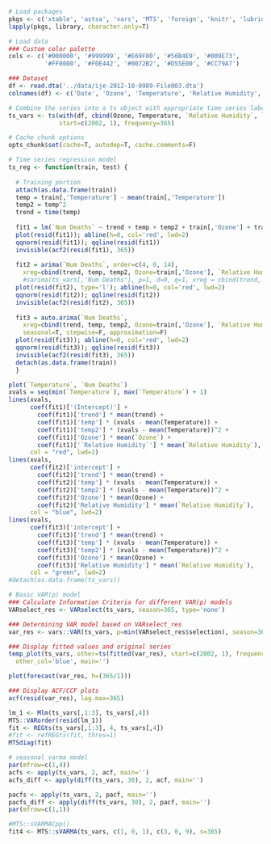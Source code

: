

```r
# Load packages
pkgs <- c('xtable', 'astsa', 'vars', 'MTS', 'foreign', 'knitr', 'lubridate')
lapply(pkgs, library, character.only=T)

# Load data
### Custom color palette
cols <- c('#000000', '#999999', '#E69F00', '#56B4E9', '#009E73',
          '#FF0000', '#F0E442', '#0072B2', '#D55E00', '#CC79A7')

### Dataset
df <- read.dta('../data/ije-2012-10-0989-File003.dta')
colnames(df) <- c('Date', 'Ozone', 'Temperature', 'Relative Humidity', 'Num Deaths')

# Combine the series into a ts object with appropriate time series labeling
ts_vars <- ts(with(df, cbind(Ozone, Temperature, `Relative Humidity`, `Num Deaths`)),
              start=c(2002, 1), frequency=365)

# Cache chunk options
opts_chunk$set(cache=T, autodep=T, cache.comments=F)
```

```r
# Time series regression model
ts_reg <- function(train, test) {
  
  # Training portion
  attach(as.data.frame(train))
  temp = train[,'Temperature'] - mean(train[,'Temperature'])
  temp2 = temp^2
  trend = time(temp)
  
  fit1 = lm(`Num Deaths` ~ trend + temp + temp2 + train[,'Ozone'] + train[,'Relative Humidity'])
  plot(resid(fit1)); abline(h=0, col='red', lwd=2)
  qqnorm(resid(fit1)); qqline(resid(fit1))
  invisible(acf2(resid(fit1), 365))
  
  fit2 = arima(`Num Deaths`, order=c(4, 0, 14), 
    xreg=cbind(trend, temp, temp2, Ozone=train[,'Ozone'], `Relative Humidity`=train[,'Relative Humidity']))
    #sarima(ts_vars[,'Num Deaths'], p=1, d=0, q=1, xreg = cbind(trend, temp, temp2, `Ozone, `Relative Humidity`))
  plot(resid(fit2), type='l'); abline(h=0, col='red', lwd=2)
  qqnorm(resid(fit2)); qqline(resid(fit2))
  invisible(acf2(resid(fit2), 365))
  
  fit3 = auto.arima(`Num Deaths`, 
    xreg=cbind(trend, temp, temp2, Ozone=train[,'Ozone'], `Relative Humidity`=train[,'Relative Humidity']),
    seasonal=T, stepwise=F, approximation=F)
  plot(resid(fit3)); abline(h=0, col='red', lwd=2)
  qqnorm(resid(fit3)); qqline(resid(fit3))
  invisible(acf2(resid(fit3), 365))
  detach(as.data.frame(train))
  }

plot(`Temperature`, `Num Deaths`)
xvals = seq(min(`Temperature`), max(`Temperature`) + 1)
lines(xvals, 
      coef(fit1)['(Intercept)'] + 
        coef(fit1)['trend'] * mean(trend) + 
        coef(fit1)['temp'] * (xvals - mean(Temperature)) + 
        coef(fit1)['temp2'] * (xvals - mean(Temperature))^2 + 
        coef(fit1)['Ozone'] * mean(`Ozone`) + 
        coef(fit1)['`Relative Humidity`'] * mean(`Relative Humidity`), 
      col = "red", lwd=2)
lines(xvals,
      coef(fit2)['intercept'] + 
        coef(fit2)['trend'] * mean(trend) + 
        coef(fit2)['temp'] * (xvals - mean(Temperature)) + 
        coef(fit2)['temp2'] * (xvals - mean(Temperature))^2 + 
        coef(fit2)['Ozone'] * mean(Ozone) + 
        coef(fit2)['Relative Humidity'] * mean(`Relative Humidity`), 
      col = "blue", lwd=2)
lines(xvals,
      coef(fit3)['intercept'] + 
        coef(fit3)['trend'] * mean(trend) + 
        coef(fit3)['temp'] * (xvals - mean(Temperature)) + 
        coef(fit3)['temp2'] * (xvals - mean(Temperature))^2 + 
        coef(fit3)['Ozone'] * mean(Ozone) + 
        coef(fit3)['Relative Humidity'] * mean(`Relative Humidity`), 
      col = "green", lwd=2)
#detach(as.data.frame(ts_vars))
```

```r
# Basic VAR(p) model
### Calculate Information Criteria for different VAR(p) models
VARselect_res <- VARselect(ts_vars, season=365, type='none')

### Determining VAR model based on VARselect_res
var_res <- vars::VAR(ts_vars, p=min(VARselect_res$selection), season=365, type='none')

### Display fitted values and original series
temp_plot(ts_vars, other=ts(fitted(var_res), start=c(2002, 1), frequency=365),
  other_col='blue', main='')

plot(forecast(var_res, h=(365/1)))

### Display ACF/CCF plots
acf(resid(var_res), lag.max=365)
```

```r
lm_1 <- Mlm(ts_vars[,1:3], ts_vars[,4])
MTS::VARorder(resid(lm_1))
fit <- REGts(ts_vars[,1:3], 4, ts_vars[,4])
#fit <- refREGts(fit, thres=1)
MTSdiag(fit)
```

```r
# seasonal varma model
par(mfrow=c(1,4))
acfs <- apply(ts_vars, 2, acf, main='')
acfs_diff <- apply(diff(ts_vars, 30), 2, acf, main='')

pacfs <- apply(ts_vars, 2, pacf, main='')
pacfs_diff <- apply(diff(ts_vars, 30), 2, pacf, main='')
par(mfrow=c(1,1))

#MTS::sVARMACpp()
fit4 <- MTS::sVARMA(ts_vars, c(1, 0, 1), c(3, 0, 9), s=365)
```


